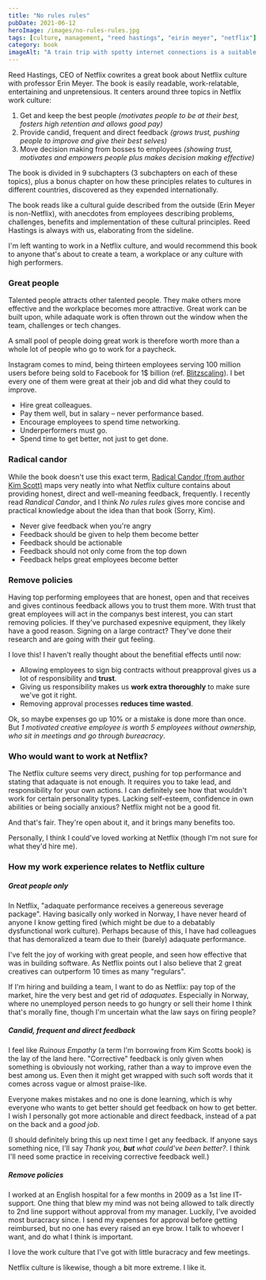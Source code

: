 ```yaml
---
title: "No rules rules"
pubDate: 2021-06-12
heroImage: /images/no-rules-rules.jpg
tags: [culture, management, "reed hastings", "eirin meyer", "netflix"]
category: book
imageAlt: "A train trip with spotty internet connections is a suitable place for reading books. I'm glad I chose to read this one."
---
```


Reed Hastings, CEO of Netflix cowrites a great book about Netflix culture with professor Erin Meyer.
The book is easily readable, work-relatable, entertaining and unpretensious. It centers around three topics in Netflix work culture:

1. Get and keep the best people _(motivates people to be at their best, fosters high retention and allows good pay)_
2. Provide candid, frequent and direct feedback _(grows trust, pushing people to improve and give their best selves)_
3. Move decision making from bosses to employees _(showing trust, motivates and empowers people plus makes decision making effective)_

The book is divided in 9 subchapters (3 subchapters on each of these topics), plus a bonus chapter on how these
principles relates to cultures in different countries, discovered as they expended internationally.

The book reads like a cultural guide described from the outside (Erin Meyer is non-Netflix), with anecdotes from employees describing
problems, challenges, benefits and implementation of these cultural principles. Reed Hastings is always with us, elaborating from the sideline.

I'm left wanting to work in a Netflix culture, and would recommend this book to anyone that's about to create a team,
a workplace or any culture with high performers.

### Great people

Talented people attracts other talented people. They make others more effective
and the workplace becomes more attractive. Great work can be built upon, while adaquate work
is often thrown out the window when the team, challenges or tech changes.

A small pool of people doing great work is therefore worth more than a whole lot of people
who go to work for a paycheck.

Instagram comes to mind, being thirteen employees serving 100 million users before being sold to
Facebook for 1$ billion (ref. [Blitzscaling](https://notes.webutvikling.org/blitzscaling/)).
I bet every one of them were great at their job and did what they could to improve.

- Hire great colleagues.
- Pay them well, but in salary – never performance based.
- Encourage employees to spend time networking.
- Underperformers must go.
- Spend time to get better, not just to get done.

### Radical candor

While the book doesn't use this exact term, [Radical Candor (from author Kim Scott)](https://www.radicalcandor.com/) maps very neatly into what Netflix
culture contains about providing honest, direct and well-meaning feedback, frequently. I recently read _Randical Candor_, and I think
_No rules rules_ gives more concise and practical knowledge about the idea than that book (Sorry, Kim).

- Never give feedback when you're angry
- Feedback should be given to help them become better
- Feedback should be actionable
- Feedback should not only come from the top down
- Feedback helps great employees become better

### Remove policies

Having top performing employees that are honest, open and that receives and gives continous feedback allows you to trust them more.
WIth trust that great employees will act in the companys best interest, you can start removing policies.
If they've purchased expesnive equipment, they likely have a good reason. Signing on a large contract? They've done their
research and are going with their gut feeling.

I love this! I haven't really thought about the benefitial effects until now:

- Allowing employees to sign big contracts without preapproval gives us a lot of responsibility and **trust**.
- Giving us responsibility makes us **work extra thoroughly** to make sure we've got it right.
- Removing approval processes **reduces time wasted**.

Ok, so maybe expenses go up 10% or a mistake is done more than once. But _1 motivated creative employee is worth 5 employees without ownership, who sit in meetings and go through bureacracy_.

### Who would want to work at Netflix?

The Netflix culture seems very direct, pushing for top performance and stating that adaquate is not enough. It requires you to take lead, and
responsibility for your own actions. I can definitely see how that wouldn't work for certain personality types.
Lacking self-esteem, confidence in own abilities or being socially anxious? Netflix might not be a good fit.

And that's fair. They're open about it, and it brings many benefits too.

Personally, I think I could've loved working at Netflix (though I'm not sure for what they'd hire me).

### How my work experience relates to Netflix culture

##### Great people only

In Netflix, "adaquate performance receives a genereous severage package". Having basically only worked in Norway,
I have never heard of anyone I know getting fired (which might be due to a debatably dysfunctional work culture).
Perhaps because of this, I have had colleagues that has demoralized a team due to their (barely) adaquate performance.

I've felt the joy of working with great people, and seen how effective that was in building software. As Netflix points
out I also believe that 2 great creatives can outperform 10 times as many "regulars".

If I'm hiring and building a team, I want to do as Netflix: pay top of the market, hire the very best and get rid
of _adaquates_. Especially in Norway, where no unemployed person needs to go hungry or sell their home I think that's
morally fine, though I'm uncertain what the law says on firing people?

##### Candid, frequent and direct feedback

I feel like _Ruinous Empathy_ (a term I'm borrowing from Kim Scotts book) is the lay of the land here. "Corrective" feedback
is only given when something is obviously not working, rather than a way to improve even the best among us. Even then
it might get wrapped with such soft words that it comes across vague or almost praise-like.

Everyone makes mistakes and no one is done learning, which is why everyone who wants to get better should get feedback on
how to get better. I wish I personally got more actionable and direct feedback, instead of a pat on the back and a _good job_.

(I should definitely bring this up next time I get any feedback. If anyone says
something nice, I'll say _Thank you, **but** what could've been better?_. I think I'll need some practice in
receiving corrective feedback well.)

##### Remove policies

I worked at an English hospital for a few months in 2009 as a 1st line IT-support. One thing that blew my mind was
not being allowed to talk directly to 2nd line support without approval from my manager. Luckily, I've avoided most
buracracy since. I send my expenses for approval before getting reimbursed, but no one has every raised an eye brow.
I talk to whoever I want, and do what I think is important.

I love the work culture that I've got with little buracracy and few meetings.

Netflix culture is likewise, though a bit more extreme. I like it.

